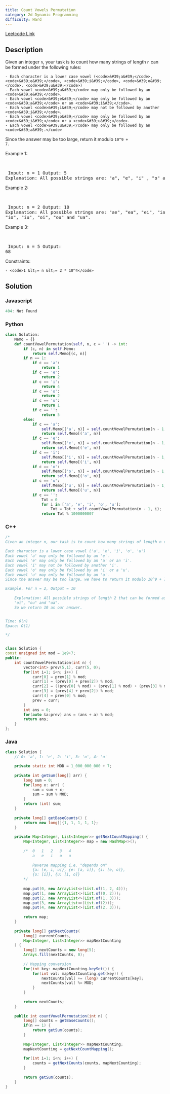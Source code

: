 ```yaml
---
title: Count Vowels Permutation
category: 2d Dynamic Programming
difficulty: Hard
---
```


<Callout>

[Leetcode Link](https://leetcode.com/problems/count-vowels-permutation)

</Callout>

## Description
Given an integer <code>n</code>, your task is to count how many strings of length <code>n</code> can be formed under the following rules:


	- Each character is a lower case vowel (<code>&#39;a&#39;</code>, <code>&#39;e&#39;</code>, <code>&#39;i&#39;</code>, <code>&#39;o&#39;</code>, <code>&#39;u&#39;</code>)
	- Each vowel <code>&#39;a&#39;</code> may only be followed by an <code>&#39;e&#39;</code>.
	- Each vowel <code>&#39;e&#39;</code> may only be followed by an <code>&#39;a&#39;</code> or an <code>&#39;i&#39;</code>.
	- Each vowel <code>&#39;i&#39;</code> may not be followed by another <code>&#39;i&#39;</code>.
	- Each vowel <code>&#39;o&#39;</code> may only be followed by an <code>&#39;i&#39;</code> or a <code>&#39;u&#39;</code>.
	- Each vowel <code>&#39;u&#39;</code> may only be followed by an <code>&#39;a&#39;.</code>


Since the answer may be too large, return it modulo <code>10^9 + 7.</code>

 
Example 1:

<br /><pre className="overflow-x-auto">
Input: n = 1
Output: 5
Explanation: All possible strings are: &quot;a&quot;, &quot;e&quot;, &quot;i&quot; , &quot;o&quot; and &quot;u&quot;.
</pre>

Example 2:

<br /><pre className="overflow-x-auto">
Input: n = 2
Output: 10
Explanation: All possible strings are: &quot;ae&quot;, &quot;ea&quot;, &quot;ei&quot;, &quot;ia&quot;, &quot;ie&quot;, &quot;io&quot;, &quot;iu&quot;, &quot;oi&quot;, &quot;ou&quot; and &quot;ua&quot;.
</pre>

Example 3: 

<br /><pre className="overflow-x-auto">
Input: n = 5
Output: 68</pre>

 
Constraints:


	- <code>1 &lt;= n &lt;= 2 * 10^4</code>



## Solution

### Javascript
```javascript
404: Not Found
```
### Python
```python
class Solution:    
    Memo = {}    
    def countVowelPermutation(self, n, c = '') -> int:        
        if (c, n) in self.Memo:            
            return self.Memo[(c, n)]
        if n == 1:
            if c == 'a':
                return 1 
            if c == 'e':
                return 2 
            if c == 'i':
                return 4 
            if c == 'o':
                return 2 
            if c == 'u':
                return 1            
            if c == '':                
                return 5
        else:
            if c == 'a':
                self.Memo[('a', n)] = self.countVowelPermutation(n - 1, 'e')                
                return self.Memo[('a', n)]
            if c == 'e':
                self.Memo[('e', n)] = self.countVowelPermutation(n - 1, 'a') + self.countVowelPermutation(n - 1, 'i')                
                return self.Memo[('e', n)]
            if c == 'i':
                self.Memo[('i', n)] = self.countVowelPermutation(n - 1, 'a') + self.countVowelPermutation(n - 1, 'e') + self.countVowelPermutation(n - 1, 'o') + self.countVowelPermutation(n - 1, 'u')          
                return self.Memo[('i', n)]
            if c == 'o':
                self.Memo[('o', n)] = self.countVowelPermutation(n - 1, 'i') + self.countVowelPermutation(n - 1, 'u')                
                return self.Memo[('o', n)]
            if c == 'u':
                self.Memo[('u', n)] = self.countVowelPermutation(n - 1, 'a')                
                return self.Memo[('u', n)]
            if c == '':
                Tot = 0
                for i in ['a', 'e', 'i', 'o', 'u']:
                    Tot = Tot + self.countVowelPermutation(n - 1, i);                    
                return Tot % 1000000007         

```
### C++
```cpp
/*
Given an integer n, our task is to count how many strings of length n can be formed under the following rules:

Each character is a lower case vowel ('a', 'e', 'i', 'o', 'u')
Each vowel 'a' may only be followed by an 'e'.
Each vowel 'e' may only be followed by an 'a' or an 'i'.
Each vowel 'i' may not be followed by another 'i'.
Each vowel 'o' may only be followed by an 'i' or a 'u'.
Each vowel 'u' may only be followed by an 'a'.
Since the answer may be too large, we have to return it modulo 10^9 + 7.

Example. For n = 2, Output = 10
	 
	Explanation: All possible strings of length 2 that can be formed as per the given rules are: "ae", "ea", "ei", "ia", "ie", "io", "iu",
	"oi", "ou" and "ua".
	So we return 10 as our answer. 


Time: O(n)
Space: O(1)

*/


class Solution {
const unsigned int mod = 1e9+7;
public:
    int countVowelPermutation(int n) {
        vector<int> prev(5,1), curr(5, 0);
        for(int i=1; i<n; i++) {
            curr[0] = prev[1] % mod;
            curr[1] = (prev[0] + prev[2]) % mod;
            curr[2] = ((prev[0] % mod) + (prev[1] % mod) + (prev[3] % mod) + (prev[4] % mod)) % mod;
            curr[3] = (prev[4] + prev[2]) % mod;
            curr[4] = prev[0] % mod;
            prev = curr;
        }
        int ans = 0;
        for(auto &a:prev) ans = (ans + a) % mod;
        return ans;
    }
};
```
### Java
```java
class Solution {
    // 0: 'a', 1: 'e', 2: 'i', 3: 'o', 4: 'u'

    private static int MOD = 1_000_000_000 + 7;
    
    private int getSum(long[] arr) {
        long sum = 0;
        for(long x: arr) {
            sum = sum + x;
            sum = sum % MOD;
        }
        return (int) sum;
    }
    
    private long[] getBaseCounts() {
        return new long[]{1, 1, 1, 1, 1};
    }
    
    private Map<Integer, List<Integer>> getNextCountMapping() {
        Map<Integer, List<Integer>> map = new HashMap<>();
        
        /*  0   1   2   3   4
            a   e   i   o   u
            
            Reverse mapping i.e. "depends on"
            {a: [e, i, u]}, {e: [a, i]}, {i: [e, o]}, 
            {o: [i]}, {u: [i, o]}
        */
        
        map.put(0, new ArrayList<>(List.of(1, 2, 4)));
        map.put(1, new ArrayList<>(List.of(0, 2)));
        map.put(2, new ArrayList<>(List.of(1, 3)));
        map.put(3, new ArrayList<>(List.of(2)));
        map.put(4, new ArrayList<>(List.of(2, 3)));
            
        return map;
    }
        
    private long[] getNextCounts(
        long[] currentCounts,
        Map<Integer, List<Integer>> mapNextCounting
    ) {
        long[] nextCounts = new long[5];
        Arrays.fill(nextCounts, 0);
        
        // Mapping conversion
        for(int key: mapNextCounting.keySet()) {
            for(int val: mapNextCounting.get(key)) {
                nextCounts[val] += (long) currentCounts[key];
                nextCounts[val] %= MOD;
            }
        }
        
        return nextCounts;
    }
    
    public int countVowelPermutation(int n) {
        long[] counts = getBaseCounts();
        if(n == 1) {
            return getSum(counts);
        }
        
        Map<Integer, List<Integer>> mapNextCounting;
        mapNextCounting = getNextCountMapping();
    
        for(int i=1; i<n; i++) {
            counts = getNextCounts(counts, mapNextCounting);
        }
        
        return getSum(counts);
    }
}

```


